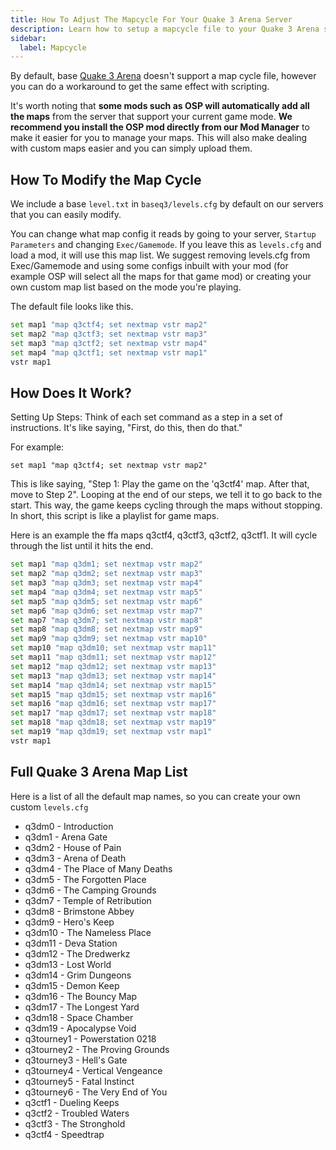 ```yaml
---
title: How To Adjust The Mapcycle For Your Quake 3 Arena Server
description: Learn how to setup a mapcycle file to your Quake 3 Arena server.
sidebar:
  label: Mapcycle
---
```


By default, base [Quake 3 Arena](https://www.gamehostbros.com/quake-3-arena-server-hosting/) doesn't support a map cycle file, however you can do a workaround to get the same effect with scripting.

It's worth noting that **some mods such as OSP will automatically add all the maps** from the server that support your current game mode. **We recommend you install the OSP mod directly from our Mod Manager** to make it easier for you to manage your maps. This will also make dealing with custom maps easier and you can simply upload them.

## How To Modify the Map Cycle

We include a base `level.txt` in `baseq3/levels.cfg` by default on our servers that you can easily modify.

You can change what map config it reads by going to your server, `Startup Parameters` and changing `Exec/Gamemode`. If you leave this as `levels.cfg` and load a mod, it will use this map list. We suggest removing levels.cfg from Exec/Gamemode and using some configs inbuilt with your mod (for example OSP will select all the maps for that game mod) or creating your own custom map list based on the mode you're playing.

The default file looks like this.

```bash title="levels.cfg"
set map1 "map q3ctf4; set nextmap vstr map2"
set map2 "map q3ctf3; set nextmap vstr map3"
set map3 "map q3ctf2; set nextmap vstr map4"
set map4 "map q3ctf1; set nextmap vstr map1"
vstr map1
```

## How Does It Work?
Setting Up Steps: Think of each set command as a step in a set of instructions. It's like saying, "First, do this, then do that."

For example:

`set map1 "map q3ctf4; set nextmap vstr map2"`

This is like saying, "Step 1: Play the game on the 'q3ctf4' map. After that, move to Step 2". Looping at the end of our steps, we tell it to go back to the start. This way, the game keeps cycling through the maps without stopping. In short, this script is like a playlist for game maps.

Here is an example the ffa maps q3ctf4, q3ctf3, q3ctf2, q3ctf1. It will cycle through the list until it hits the end.

```bash title="ffa-levels.cfg"
set map1 "map q3dm1; set nextmap vstr map2"
set map2 "map q3dm2; set nextmap vstr map3"
set map3 "map q3dm3; set nextmap vstr map4"
set map4 "map q3dm4; set nextmap vstr map5"
set map5 "map q3dm5; set nextmap vstr map6"
set map6 "map q3dm6; set nextmap vstr map7"
set map7 "map q3dm7; set nextmap vstr map8"
set map8 "map q3dm8; set nextmap vstr map9"
set map9 "map q3dm9; set nextmap vstr map10"
set map10 "map q3dm10; set nextmap vstr map11"
set map11 "map q3dm11; set nextmap vstr map12"
set map12 "map q3dm12; set nextmap vstr map13"
set map13 "map q3dm13; set nextmap vstr map14"
set map14 "map q3dm14; set nextmap vstr map15"
set map15 "map q3dm15; set nextmap vstr map16"
set map16 "map q3dm16; set nextmap vstr map17"
set map17 "map q3dm17; set nextmap vstr map18"
set map18 "map q3dm18; set nextmap vstr map19"
set map19 "map q3dm19; set nextmap vstr map1"
vstr map1
```

## Full Quake 3 Arena Map List
Here is a list of all the default map names, so you can create your own custom `levels.cfg`

- q3dm0 - Introduction
- q3dm1 - Arena Gate
- q3dm2 - House of Pain
- q3dm3 - Arena of Death
- q3dm4 - The Place of Many Deaths
- q3dm5 - The Forgotten Place
- q3dm6 - The Camping Grounds
- q3dm7 - Temple of Retribution
- q3dm8 - Brimstone Abbey
- q3dm9 - Hero's Keep
- q3dm10 - The Nameless Place
- q3dm11 - Deva Station
- q3dm12 - The Dredwerkz
- q3dm13 - Lost World
- q3dm14 - Grim Dungeons
- q3dm15 - Demon Keep
- q3dm16 - The Bouncy Map
- q3dm17 - The Longest Yard
- q3dm18 - Space Chamber
- q3dm19 - Apocalypse Void
- q3tourney1 - Powerstation 0218
- q3tourney2 - The Proving Grounds
- q3tourney3 - Hell's Gate
- q3tourney4 - Vertical Vengeance
- q3tourney5 - Fatal Instinct
- q3tourney6 - The Very End of You
- q3ctf1 - Dueling Keeps
- q3ctf2 - Troubled Waters
- q3ctf3 - The Stronghold
- q3ctf4 - Speedtrap